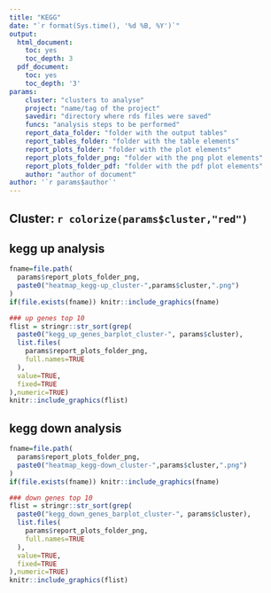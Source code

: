 ```yaml
---
title: "KEGG"
date: "`r format(Sys.time(), '%d %B, %Y')`"
output:
  html_document:
    toc: yes
    toc_depth: 3
  pdf_document:
    toc: yes
    toc_depth: '3'
params:
    cluster: "clusters to analyse"
    project: "name/tag of the project"
    savedir: "directory where rds files were saved"
    funcs: "analysis steps to be performed"
    report_data_folder: "folder with the output tables"
    report_tables_folder: "folder with the table elements"
    report_plots_folder: "folder with the plot elements"
    report_plots_folder_png: "folder with the png plot elements"
    report_plots_folder_pdf: "folder with the pdf plot elements"
    author: "author of document"
author: '`r params$author`'
---
```


## Cluster: `r colorize(params$cluster,"red")`

## kegg up analysis
```r
fname=file.path(
  params$report_plots_folder_png,
  paste0("heatmap_kegg-up_cluster-",params$cluster,".png")
)
if(file.exists(fname)) knitr::include_graphics(fname)
```

```r
### up genes top 10
flist = stringr::str_sort(grep(
  paste0("kegg_up_genes_barplot_cluster-", params$cluster),
  list.files(
    params$report_plots_folder_png,
    full.names=TRUE
  ),
  value=TRUE,
  fixed=TRUE
),numeric=TRUE)
knitr::include_graphics(flist)
```

## kegg down analysis
```r
fname=file.path(
  params$report_plots_folder_png,
  paste0("heatmap_kegg-down_cluster-",params$cluster,".png")
)
if(file.exists(fname)) knitr::include_graphics(fname)
```

```r
### down genes top 10
flist = stringr::str_sort(grep(
  paste0("kegg_down_genes_barplot_cluster-", params$cluster),
  list.files(
    params$report_plots_folder_png,
    full.names=TRUE
  ),
  value=TRUE,
  fixed=TRUE
),numeric=TRUE)
knitr::include_graphics(flist)
```
